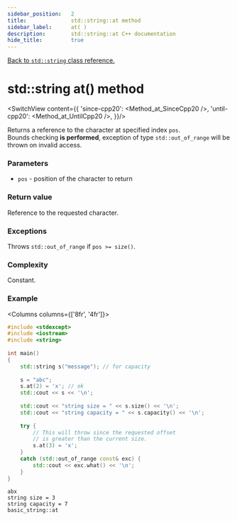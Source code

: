 ```yaml
---
sidebar_position:	2
title:				std::string::at method
sidebar_label:		at( )
description:		std::string::at C++ documentation
hide_title:			true
---
```


[Back to `std::string` class reference.](..)

# std::string at() method


<!----------------- Codes ---------------------->

<!-- at() -->

<SwitchView content={{
		'since-cpp20': <Method_at_SinceCpp20 />,
		'until-cpp20': <Method_at_UntilCpp20 />,
	}}/>

Returns a reference to the character at specified index `pos`.  
Bounds checking **is performed**, exception of type `std::out_of_range` will be thrown on invalid access.

### Parameters

- `pos` - position of the character to return

### Return value

Reference to the requested character.

### Exceptions

Throws `std::out_of_range` if `pos >= size()`.

### Complexity

Constant.

### Example

<Columns columns={['8fr', '4fr']}>
<div>

```cpp
#include <stdexcept>
#include <iostream>
#include <string>
 
int main()
{
    std::string s("message"); // for capacity
 
    s = "abc";
    s.at(2) = 'x'; // ok
    std::cout << s << '\n';
 
    std::cout << "string size = " << s.size() << '\n';
    std::cout << "string capacity = " << s.capacity() << '\n';
 
    try {
        // This will throw since the requested offset
		// is greater than the current size.
        s.at(3) = 'x';
    }
    catch (std::out_of_range const& exc) {
        std::cout << exc.what() << '\n';
    }
}
```

</div>
<div>

```plaintext title="Possible output"
abx
string size = 3
string capacity = 7
basic_string::at
```

</div>
</Columns>